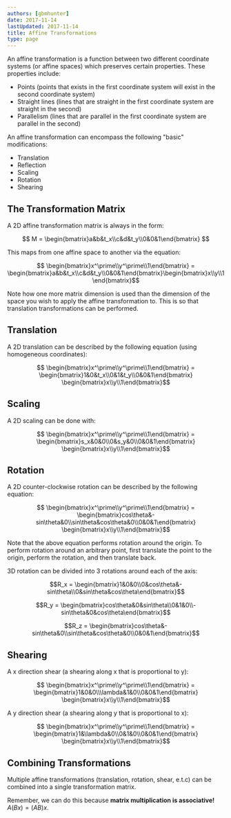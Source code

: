 ```yaml
---
authors: [gbmhunter]
date: 2017-11-14
lastUpdated: 2017-11-14
title: Affine Transformations
type: page
---
```


An affine transformation is a function between two different coordinate systems (or affine spaces) which preserves certain properties. These properties include:

* Points (points that exists in the first coordinate system will exist in the second coordinate system)
* Straight lines (lines that are straight in the first coordinate system are straight in the second)
* Parallelism (lines that are parallel in the first coordinate system are parallel in the second)

An affine transformation can encompass the following "basic" modifications:

* Translation
* Reflection
* Scaling
* Rotation
* Shearing

## The Transformation Matrix

A 2D affine transformation matrix is always in the form:

$$ M = \begin{bmatrix}a&b&t_x\\c&d&t_y\\0&0&1\end{bmatrix} $$

This maps from one affine space to another via the equation:

$$ \begin{bmatrix}x^\prime\\y^\prime\\1\end{bmatrix} = \begin{bmatrix}a&b&t_x\\c&d&t_y\\0&0&1\end{bmatrix}\begin{bmatrix}x\\y\\1\end{bmatrix}$$

Note how one more matrix dimension is used than the dimension of the space you wish to apply the affine transformation to. This is so that translation transformations can be performed.

## Translation

A 2D translation can be described by the following equation (using homogeneous coordinates):

$$ \begin{bmatrix}x^\prime\\y^\prime\\1\end{bmatrix} = \begin{bmatrix}1&0&t_x\\0&1&t_y\\0&0&1\end{bmatrix} \begin{bmatrix}x\\y\\1\end{bmatrix}$$

## Scaling

A 2D scaling can be done with:

$$ \begin{bmatrix}x^\prime\\y^\prime\\1\end{bmatrix} = \begin{bmatrix}s_x&0&0\\0&s_y&0\\0&0&1\end{bmatrix} \begin{bmatrix}x\\y\\1\end{bmatrix}$$

## Rotation

A 2D counter-clockwise rotation can be described by the following equation:

$$ \begin{bmatrix}x^\prime\\y^\prime\\1\end{bmatrix} = \begin{bmatrix}cos\theta&-sin\theta&0\\sin\theta&cos\theta&0\\0&0&1\end{bmatrix} \begin{bmatrix}x\\y\\1\end{bmatrix}$$

Note that the above equation performs rotation around the origin. To perform rotation around an arbitrary point, first translate the point to the origin, perform the rotation, and then translate back.

3D rotation can be divided into 3 rotations around each of the axis:

$$R_x = \begin{bmatrix}1&0&0\\0&cos\theta&-sin\theta\\0&sin\theta&cos\theta\end{bmatrix}$$

$$R_y = \begin{bmatrix}cos\theta&0&sin\theta\\0&1&0\\-sin\theta&0&cos\theta\end{bmatrix}$$

$$R_z = \begin{bmatrix}cos\theta&-sin\theta&0\\sin\theta&cos\theta&0\\0&0&1\end{bmatrix}$$

## Shearing

A x direction shear (a shearing along x that is proportional to y):

$$ \begin{bmatrix}x^\prime\\y^\prime\\1\end{bmatrix} = \begin{bmatrix}1&0&0\\\lambda&1&0\\0&0&1\end{bmatrix} \begin{bmatrix}x\\y\\1\end{bmatrix}$$

A y direction shear (a shearing along y that is proportional to x):

$$ \begin{bmatrix}x^\prime\\y^\prime\\1\end{bmatrix} = \begin{bmatrix}1&\lambda&0\\0&1&0\\0&0&1\end{bmatrix} \begin{bmatrix}x\\y\\1\end{bmatrix}$$

## Combining Transformations

Multiple affine transformations (translation, rotation, shear, e.t.c) can be combined into a single transformation matrix.

Remember, we can do this because **matrix multiplication is associative!** $A(Bx) = (AB)x$.
